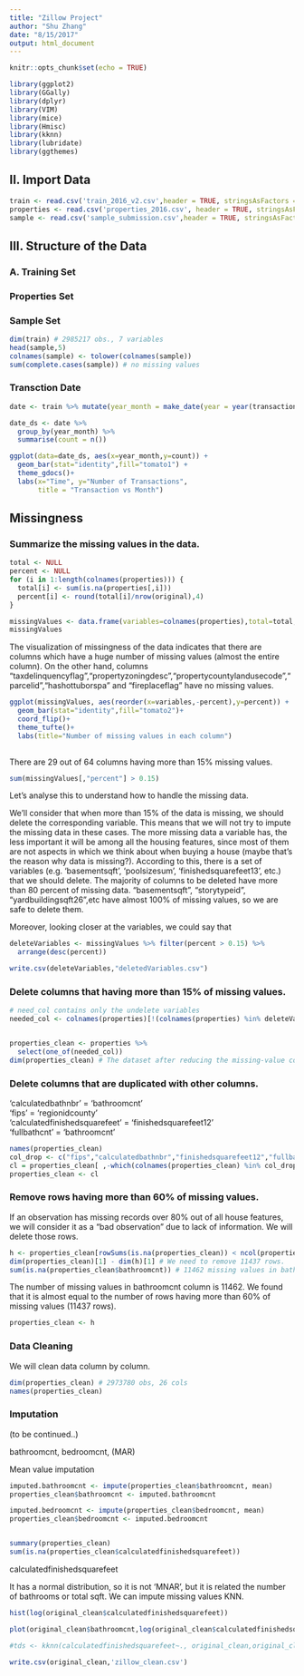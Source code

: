 ```yaml
---
title: "Zillow Project"
author: "Shu Zhang"
date: "8/15/2017"
output: html_document
---
```


```r
knitr::opts_chunk$set(echo = TRUE)
```


```r
library(ggplot2)
library(GGally)
library(dplyr)
library(VIM)
library(mice)
library(Hmisc)
library(kknn)
library(lubridate)
library(ggthemes)
```



## II. Import Data


```r
train <- read.csv('train_2016_v2.csv',header = TRUE, stringsAsFactors = FALSE)
properties <- read.csv('properties_2016.csv', header = TRUE, stringsAsFactors = FALSE)
sample <- read.csv('sample_submission.csv',header = TRUE, stringsAsFactors = FALSE)
```

## III. Structure of the Data
### A. Training Set

### Properties Set

### Sample Set
```r
dim(train) # 2985217 obs., 7 variables
head(sample,5)
colnames(sample) <- tolower(colnames(sample))
sum(complete.cases(sample)) # no missing values
```
### Transction Date
```r

date <- train %>% mutate(year_month = make_date(year = year(transactiondate),month=month(transactiondate)))

date_ds <- date %>%
  group_by(year_month) %>%
  summarise(count = n())

ggplot(data=date_ds, aes(x=year_month,y=count)) +
  geom_bar(stat="identity",fill="tomato1") +
  theme_gdocs()+
  labs(x="Time", y="Number of Transactions",
       title = "Transaction vs Month")

```

##  Missingness

### Summarize the missing values in the data.

```r
total <- NULL
percent <- NULL
for (i in 1:length(colnames(properties))) {
  total[i] <- sum(is.na(properties[,i]))
  percent[i] <- round(total[i]/nrow(original),4)
}

missingValues <- data.frame(variables=colnames(properties),total=total, percent=percent)
missingValues
```


The visualization of missingness of the data indicates that there are columns which have a huge number of missing values (almost the entire column). On the other hand, columns "taxdelinquencyflag","propertyzoningdesc","propertycountylandusecode","parcelid","hashottuborspa" and "fireplaceflag" have no missing values.


```r
ggplot(missingValues, aes(reorder(x=variables,-percent),y=percent)) +
  geom_bar(stat="identity",fill="tomato2")+
  coord_flip()+
  theme_tufte()+
  labs(title="Number of missing values in each column")
  
```


There are 29 out of 64 columns having more than 15% missing values.
```r
sum(missingValues[,"percent"] > 0.15)


```
Let's analyse this to understand how to handle the missing data.


We'll consider that when more than 15% of the data is missing, we should delete the corresponding variable. This means that we will not try to impute the missing data in these cases. The more missing data a variable has, the less important it will be among all the housing features, since most of them are not aspects in which we think about when buying a house (maybe that's the reason why data is missing?). According to this, there is a set of variables (e.g. 'basementsqft', 'poolsizesum', 'finishedsquarefeet13', etc.) that we should delete. The majority of columns to be deleted have more than 80 percent of missing data. "basementsqft", "storytypeid", "yardbuildingsqft26",etc have almost 100% of missing values, so we are safe to delete them.


Moreover, looking closer at the variables, we could say that 

```r
deleteVariables <- missingValues %>% filter(percent > 0.15) %>%
  arrange(desc(percent))

```

```r
write.csv(deleteVariables,"deletedVariables.csv")
```

### Delete columns that having more than 15% of missing values.
```r
# need_col contains only the undelete variables
needed_col <- colnames(properties)[!(colnames(properties) %in% deleteVariables$variables)]


properties_clean <- properties %>%
  select(one_of(needed_col))
dim(properties_clean) # The dataset after reducing the missing-value columns has 29 variables.
```
### Delete columns that are duplicated with other columns.
'calculatedbathnbr' = 'bathroomcnt' <br />
'fips' = 'regionidcounty'<br />
'calculatedfinishedsquarefeet' = 'finishedsquarefeet12'<br />
'fullbathcnt' = 'bathroomcnt'

```r
names(properties_clean)
col_drop <- c("fips","calculatedbathnbr","finishedsquarefeet12","fullbathcnt")
cl = properties_clean[ ,-which(colnames(properties_clean) %in% col_drop)]
properties_clean <- cl

```


### Remove rows having more than 60% of missing values.
If an observation has missing records over 80% out of all house features, we will consider it as a "bad observation" due to lack of information. We will delete those rows.

```r
h <- properties_clean[rowSums(is.na(properties_clean)) < ncol(properties_clean)*0.6, ]
dim(properties_clean)[1] - dim(h)[1] # We need to remove 11437 rows.
sum(is.na(properties_clean$bathroomcnt)) # 11462 missing values in bathroomcnt

```
The number of missing values in bathroomcnt column is 11462. We found that it is almost equal to the number of rows having more than 60% of missing values (11437 rows).



```r
properties_clean <- h
```



### Data Cleaning
We will clean data column by column.
```r
dim(properties_clean) # 2973780 obs, 26 cols
names(properties_clean)
```
### Imputation 
(to be continued..)



bathroomcnt, bedroomcnt,  (MAR) 

Mean value imputation
```r
imputed.bathroomcnt <- impute(properties_clean$bathroomcnt, mean)
properties_clean$bathroomcnt <- imputed.bathroomcnt

imputed.bedroomcnt <- impute(properties_clean$bedroomcnt, mean)
properties_clean$bedroomcnt <- imputed.bedroomcnt


summary(properties_clean)
sum(is.na(properties_clean$calculatedfinishedsquarefeet))
```
calculatedfinishedsquarefeet 

It has a normal distribution, so it is not 'MNAR', but it is related the number of bathrooms or total sqft. We can impute missing values KNN.
```r
hist(log(original_clean$calculatedfinishedsquarefeet))
```

```r
plot(original_clean$bathroomcnt,log(original_clean$calculatedfinishedsquarefeet))
```

```r
#tds <- kknn(calculatedfinishedsquarefeet~., original_clean,original_clean[,-"calculatedfinishedsquarefeet"],k=10,distance=2)
```



```r
write.csv(original_clean,'zillow_clean.csv')
```

